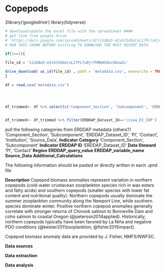 # Copepods


2library('googledrive')
library(tidyverse)


```r
# download/update the excel file with the spreadsheet ####
# get link from google drive
# 'https://docs.google.com/spreadsheets/d/1iSGBa5-mIxXJ5ddalxLI7FL7uDjrThMGH5ducXAvw2c/edit?gid=472890844#gid=472890844'
# RUN THIS CHUNK BEFORE knitting TO DOWNLOAD THE MOST RECENT DATA

if(1==1){

file_id = '1iSGBa5-mIxXJ5ddalxLI7FL7uDjrThMGH5ducXAvw2c'

drive_download( as_id(file_id) , path = 'metadata.csv', overwrite = TRUE)
}

df = read.csv('metadata.csv')




df_trimmed<- df %>% select(c('Component_Section', 'Subcomponent', 'ERDDAP_Dataset_ID', 'PI', 'Contact', 'Institution', 'Source_Data'))


df_trimmed<- df_trimmed %>% filter(ERDDAP_Dataset_ID=='cciea_EI_COP')

```
pull the following categories from ERDDAP metadata (others?) 'Component_Section', 'Subcomponent', 'ERDDAP_Dataset_ID', 'PI', 'Contact', 'Institution', 'Source_Data', **Indicator Category** 'Component_Section', 'Subcomponent' **Indicator ERDDAP ID** 'ERDDAP_Dataset_ID' **Data Steward** 'PI', 'Contact' **Region** **ERDDAP_query_value** **ERDDAP_variable_name** **Source_Data** **Additional_Calculations**



The following information should be pasted or directly written in each .qmd file

**Description** Copepod biomass anomalies represent variation in northern copepods (cold-water crustacean zooplankton species rich in wax esters and fatty acids) and southern copepods (smaller species with lower fat content and nutritional quality). Northern copepods usually dominate the summer zooplankton community along the Newport Line, while southern species dominate winter. Positive northern copepod anomalies generally correlate with stronger returns of Chinook salmon to Bonneville Dam and coho salmon to coastal Oregon (@peterson2014applied). Historically, northern copepods typically have been favored by La Niña and negative PDO conditions (@keister2011zooplankton; @fisher2015impact).

Copepod biomass anomaly data are provided by J. Fisher, NMFS/NWFSC.

**Data sources**

**Data extraction**

**Data analysis**
